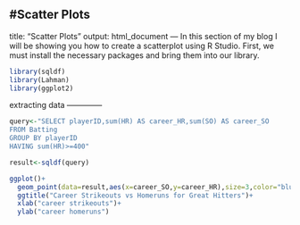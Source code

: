 #Scatter Plots
---
title: "Scatter Plots"
output: html_document
---
In this section of my blog I will be showing you how to create a scatterplot using R Studio. First, we must install the necessary packages and bring them into our library. 
```r
library(sqldf)
library(Lahman)
library(ggplot2)
```
extracting data --------------
```r
query<-"SELECT playerID,sum(HR) AS career_HR,sum(SO) AS career_SO
FROM Batting
GROUP BY playerID
HAVING sum(HR)>=400"

result<-sqldf(query)
```
```r
ggplot()+
  geom_point(data=result,aes(x=career_SO,y=career_HR),size=3,color="blue")+
  ggtitle("Career Strikeouts vs Homeruns for Great Hitters")+
  xlab("career strikeouts")+
  ylab("career homeruns")
```

